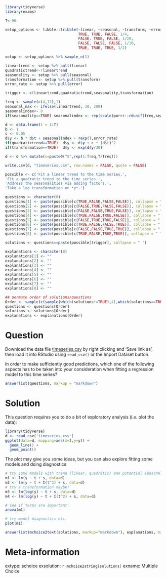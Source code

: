 ```r
library(tidyverse)
library(exams)

T<-96

setup_options <- tibble::tribble(~linear, ~seasonal, ~transform, ~error,
                                 TRUE, TRUE, FALSE, 1/4,
                                 FALSE, TRUE, FALSE, 1/20,
                                 FALSE, FALSE, FALSE, 1/10,
                                 TRUE, TRUE, TRUE, 1/2)

setup <- setup_options %>% sample_n(1)

lineartrend <- setup %>% pull(linear)
quadratictrend<-!lineartrend
seasonality <- setup %>% pull(seasonal)
transformation <- setup %>% pull(transform)
error_rate <- setup %>% pull(error)

trigger <- c(lineartrend,quadratictrend,seasonality,transformation)

freq <- sample(c(4,12),1)
seasonal_max <- ifelse(lineartrend, 30, 200)
seasonalindex<- 0
if(seasonality==TRUE) seasonalindex <- rep(scale(purrr::rdunif(freq,seasonal_max),scale=FALSE),T/freq)

d <- data.frame(t = 1:T)
b <- 1
c <- 0.05
d$y <- b * d$t + seasonalindex + rexp(T,error_rate)
if(quadratictrend==TRUE)  d$y <- d$y + c * (d$t)^2 
if(transformation==TRUE)  d$y <- exp(d$y/30)

d <- d %>% mutate(s=paste0("S",rep(1:freq,T/freq)))

write.csv(d, "timeseries.csv", row.names = FALSE, quote = FALSE)

possible <- c('Fit a linear trend to the time series.',
'Fit a quadratic trend to the time series.',
'Address the seasonalities via adding factors.',
'Take a log transformation on *y*.')

questions <- character(8)
questions[1] <- paste(possible[c(TRUE,FALSE,FALSE,FALSE)], collapse = " ")
questions[2] <- paste(possible[c(FALSE,TRUE,FALSE,FALSE)], collapse = " ")
questions[3] <- paste(possible[c(FALSE,FALSE,TRUE,FALSE)], collapse = " ")
questions[4] <- paste(possible[c(TRUE,FALSE,TRUE,FALSE)], collapse = " ")
questions[5] <- paste(possible[c(FALSE,TRUE,TRUE,FALSE)], collapse = " ")
questions[6] <- paste(possible[c(TRUE,FALSE,FALSE,TRUE)], collapse = " ")
questions[7] <- paste(possible[c(FALSE,FALSE,TRUE,TRUE)], collapse = " ")
questions[8] <- paste(possible[c(TRUE,FALSE,TRUE,TRUE)], collapse = " ")

solutions <- questions==paste(possible[trigger], collapse = " ")

explanations <- character(8)
explanations[1] <- ""
explanations[2] <- ""
explanations[3] <- ""
explanations[4] <- ""
explanations[5] <- ""
explanations[6] <- ""
explanations[7] <- ""
explanations[8] <- ""

## permute order of solutions/questions
Order <- sample(c(sample(which(solutions!=TRUE),4),which(solutions==TRUE)))
questions <- questions[Order]
solutions <- solutions[Order]
explanations <- explanations[Order]  
```    

Question
========

Download the data file [timeseries.csv](timeseries.csv) by right clicking and 'Save link as', then load it into RStudio using `read_csv()` or the Import Dataset button. 

In order to make sufficiently good predictions, which one of the following aspects has to be taken into your consideration when fitting a regression model to this time series?

```r
answerlist(questions, markup = "markdown")
```

Solution
========

This question requires you to do a bit of exploratory analysis (i.e. plot the data):

```r
library(tidyverse)
d <- read_csv('timeseries.csv')
ggplot(data=d, mapping=aes(x=t,y=y)) +
  geom_line() +
  geom_point()
```

The plot may give you some ideas, but you can also explore fitting some models and doing diagnostics:

```r
# try some models with trend (linear, quadratic) and potential seasonality
m1 <- lm(y ~ t + s, data=d)
m2 <- lm(y ~ t + I(t^2) + s, data=d)
# try a transformation maybe?
m3 <- lm(log(y) ~ t + s, data=d)
m4 <- lm(log(y) ~ t + I(t^2) + s, data=d)

# see if terms are important:
anova(m1)

# try model diagnostics etc.
plot(m1)
```

```r
answerlist(mchoice2text(solutions, markup="markdown"), explanations, markup = "markdown")
```

Meta-information
================
extype: schoice
exsolution: `r mchoice2string(solutions)`
exname: Multiple Choice